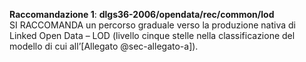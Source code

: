 ::: {#racc-1 .callout-note appearance="simple" icon=false}
[**Raccomandazione 1**]{.testo-blu}: **dlgs36-2006/opendata/rec/common/lod**<br>
SI RACCOMANDA un percorso graduale verso la produzione nativa di Linked Open Data – LOD (livello cinque stelle nella classificazione del modello di cui all'[Allegato @sec-allegato-a]).
:::

